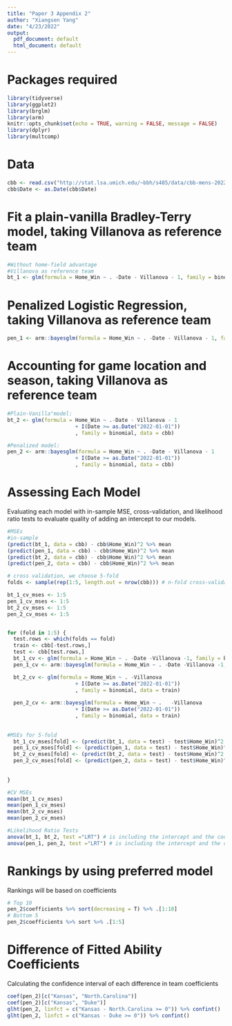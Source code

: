 ```yaml
---
title: "Paper 3 Appendix 2"
author: "Xiangsen Yang"
date: "4/23/2022"
output:
  pdf_document: default
  html_document: default
---
```


# Packages required
```r
library(tidyverse)
library(ggplot2)
library(brglm)
library(arm)
knitr::opts_chunk$set(echo = TRUE, warning = FALSE, message = FALSE)
library(dplyr)
library(multcomp)
```
# Data 
```r
cbb <- read.csv("http://stat.lsa.umich.edu/~bbh/s485/data/cbb-mens-2022-03-27.csv")
cbb$Date <- as.Date(cbb$Date)
```
# Fit a plain-vanilla Bradley-Terry model, taking Villanova as reference team
```r
#Without home-field advantage
#Villanova as reference team
bt_1 <- glm(formula = Home_Win ~ . -Date - Villanova - 1, family = binomial, data = cbb) 
```
# Penalized Logistic Regression, taking Villanova as reference team
```r
pen_1 <- arm::bayesglm(formula = Home_Win ~ . -Date - Villanova - 1, family = binomial, data = cbb) 
```


# Accounting for game location and season, taking Villanova as reference team
```r

#Plain-Vanilla"model:
bt_2 <- glm(formula = Home_Win ~ .-Date - Villanova - 1  
                      + I(Date >= as.Date("2022-01-01"))
                      , family = binomial, data = cbb)

#Penalized model:
pen_2 <- arm::bayesglm(formula = Home_Win ~ . -Date - Villanova - 1
                      + I(Date >= as.Date("2022-01-01"))
                      , family = binomial, data = cbb)
```

# Assessing Each Model
Evaluating each model with in-sample MSE, cross-validation, and likelihood ratio tests to evaluate quality of adding an intercept to our models.

```r
#MSEs
#in-sample
(predict(bt_1, data = cbb) - cbb$Home_Win)^2 %>% mean
(predict(pen_1, data = cbb) - cbb$Home_Win)^2 %>% mean
(predict(bt_2, data = cbb) - cbb$Home_Win)^2 %>% mean
(predict(pen_2, data = cbb) - cbb$Home_Win)^2 %>% mean
```

```r
# cross validation, we choose 5-fold
folds <- sample(rep(1:5, length.out = nrow(cbb))) # n-fold cross-validation

bt_1_cv_mses <- 1:5
pen_1_cv_mses <- 1:5
bt_2_cv_mses <- 1:5
pen_2_cv_mses <- 1:5


for (fold in 1:5) {
  test.rows <- which(folds == fold)
  train <- cbb[-test.rows,]
  test <- cbb[test.rows,]
  bt_1_cv <- glm(formula = Home_Win ~ . -Date -Villanova -1, family = binomial, data = train)
  pen_1_cv <- arm::bayesglm(formula = Home_Win ~ . -Date -Villanova -1, family = binomial, data = train) 

  bt_2_cv <- glm(formula = Home_Win ~ . -Villanova
                      + I(Date >= as.Date("2022-01-01"))
                      , family = binomial, data = train) 
  
  pen_2_cv <- arm::bayesglm(formula = Home_Win ~ .   -Villanova
                      + I(Date >= as.Date("2022-01-01"))
                      , family = binomial, data = train) 
  
  
#MSEs for 5-fold
  bt_1_cv_mses[fold] <- (predict(bt_1, data = test) - test$Home_Win)^2 %>% mean
  pen_1_cv_mses[fold] <- (predict(pen_1, data = test) - test$Home_Win)^2 %>% mean
  bt_2_cv_mses[fold] <- (predict(bt_2, data = test) - test$Home_Win)^2 %>% mean
  pen_2_cv_mses[fold] <- (predict(pen_2, data = test) - test$Home_Win)^2 %>% mean
  
  
}
```


```r
#CV MSEs
mean(bt_1_cv_mses) 
mean(pen_1_cv_mses) 
mean(bt_2_cv_mses) 
mean(pen_2_cv_mses)
```

```r
#Likelihood Ratio Tests
anova(bt_1, bt_2, test ="LRT") # is including the intercept and the course of season a significantly better model? - Likelihood Ratio Test
anova(pen_1, pen_2, test ="LRT") # is including the intercept and the course of season a significantly better model? - Likelihood Ratio Test
```


# Rankings by using preferred model
Rankings will be based on coefficients
```r
# Top 10
pen_2$coefficients %>% sort(decreasing = T) %>% .[1:10]
# Bottom 5
pen_2$coefficients %>% sort %>% .[1:5]

```

# Difference of Fitted Ability Coefficients
Calculating the confidence interval of each difference in team coefficients
```r
coef(pen_2)[c("Kansas", "North.Carolina")]
coef(pen_2)[c("Kansas", "Duke")]
glht(pen_2, linfct = c("Kansas - North.Carolina >= 0")) %>% confint()
glht(pen_2, linfct = c("Kansas - Duke >= 0")) %>% confint()

```








